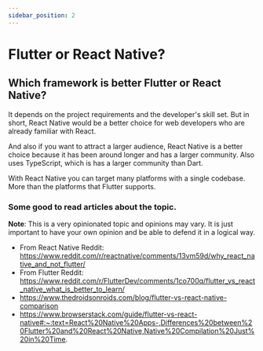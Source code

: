 ```yaml
---
sidebar_position: 2
---
```


# Flutter or React Native?

## Which framework is better Flutter or React Native?

It depends on the project requirements and the developer's skill set. But in short, React Native would be a better choice for web developers who are already familiar with React.

And also if you want to attract a larger audience, React Native is a better choice because it has been around longer and has a larger community. Also uses TypeScript, which is has a larger community than Dart.

With React Native you can target many platforms with a single codebase. More than the platforms that Flutter supports.

### Some good to read articles about the topic.

**Note**: This is a very opinionated topic and opinions may vary.
It is just important to have your own opinion and be able to defend it in a logical way.

- From React Native Reddit: https://www.reddit.com/r/reactnative/comments/13vm59d/why_react_native_and_not_flutter/
- From Flutter Reddit: https://www.reddit.com/r/FlutterDev/comments/1co700q/flutter_vs_react_native_what_is_better_to_learn/
- https://www.thedroidsonroids.com/blog/flutter-vs-react-native-comparison
- https://www.browserstack.com/guide/flutter-vs-react-native#:~:text=React%20Native%20Apps-,Differences%20between%20Flutter%20and%20React%20Native,Native%20Compilation%20Just%20in%20Time.